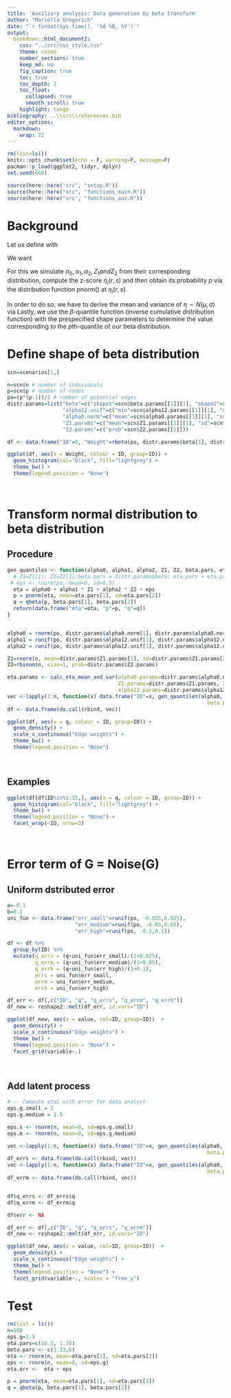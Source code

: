 ```yaml
---
title: 'Auxiliary analysis: Data generation by beta transform'
author: "Mariella Gregorich"
date: "`r format(Sys.time(), '%d %B, %Y')`"
output: 
  bookdown::html_document2:
    css: "../src/css_style.css"
    theme: cosmo
    number_sections: true
    keep_md: no
    fig_caption: true
    toc: true
    toc_depth: 2
    toc_float: 
      collapsed: true
      smooth_scroll: true
    highlight: tango
bibliography: ..\\src\\references.bib 
editor_options: 
  markdown: 
    wrap: 72
---
```


```r
rm(list=ls())
knitr::opts_chunk$set(echo = F, warning=F, message=F)
pacman::p_load(ggplot2, tidyr, dplyr)
set.seed(666)

source(here::here("src", "setup.R"))
source(here::here("src", "functions_main.R"))
source(here::here("src", "functions_aux.R"))
```

# Background

Let us define \begin{equation}
\tag{1}
\eta_i(r,s) := \alpha_0(r,s) + \alpha_1(r,s)Z_{1i} + \alpha_2(r,s)Z_{2i}, 
\end{equation} with \begin{equation}
\alpha_0 \sim N(0,1) \\
\alpha_1, \alpha_2 \sim U(0,1) \\
Z_1, Z_2 \sim N(0,1)
\end{equation}

We want \begin{equation}
f: R:=\{\eta_i(r,s):(r,s) \in E\} \rightarrow (0,1) \\
or \\
f(\eta_i) \sim \beta(a,b)
\end{equation}

For this we simulate $\alpha_0, \alpha_1, \alpha_2, Z_1 and Z_2$ from
their corresponding distribution, compute the z-score $\eta_i(r,s)$ and
then obtain its probability $p$ via the distribution function pnorm() at
$\eta_i(r,s)$.

In order to do so, we have to derive the mean and variance of
$\eta \sim N(\mu, \sigma)$ via \begin{equation}
E(\eta)=E(\alpha_0+\alpha_1 Z_1+\alpha_2 Z_2) \\
Var(\eta)=Var(\alpha_0+\alpha_1 Z_1+\alpha_2 Z_2)
\end{equation} Lastly, we use the $\beta$-quantile function (inverse
cumulative distribution function) with the prespecified shape parameters
to determine the value corresponding to the $p$th-quantile of our beta
distribution.

# Define shape of beta distribution

```r
scn=scenarios[1,]

n=scn$n # number of individuals
p=scn$p # number of nodes
po=(p*(p-1))/2 # number of potential edges
distr.params=list("beta"=c("shape1"=scn$beta.params[[1]][1], "shape2"=scn$beta.params[[1]][2]), 
                  "alpha12.unif"=c("min"=scn$alpha12.params[[1]][1], "max"=scn$alpha12.params[[1]][2]), 
                  "alpha0.norm"=c("mean"=scn$alpha0.params[[1]][1], "sd"=scn$alpha0.params[[1]][2]), 
                  "Z1.params"=c("mean"=scn$Z1.params[[1]][1], "sd"=scn$Z1.params[[1]][2]),
                  "Z2.params"=c("prob"=scn$Z2.params[[1]])) 

```

```r
df <- data.frame("ID"=0, "Weight"=rbeta(po, distr.params$beta[1], distr.params$beta[2]))

ggplot(df, aes(x = Weight, colour = ID, group=ID)) +
  geom_histogram(col="black", fill="lightgrey") +
  theme_bw() +
  theme(legend.position = "None")
```

<br>

# Transform normal distribution to beta distribution

## Procedure

```r
gen_quantiles <- function(alpha0, alpha1, alpha2, Z1, Z2, beta.pars, eta.pars, eps=0){
  # Z1=Z1[1]; Z2=Z2[1];beta.pars = distr.params$beta; eta.pars = eta.params;eps=0
 # eps <- rnorm(po, mean=0, sd=0.5)
  eta = alpha0 + alpha1 * Z1 + alpha2 * Z2 + eps
  p = pnorm(eta, mean=eta.pars[1], sd=eta.pars[2])
  q = qbeta(p, beta.pars[1], beta.pars[2])
  return(data.frame("eta"=eta, "p"=p, "q"=q))
}


alpha0 = rnorm(po, distr.params$alpha0.norm[1], distr.params$alpha0.norm[2])
alpha1 = runif(po, distr.params$alpha12.unif[1], distr.params$alpha12.unif[2])
alpha2 = runif(po, distr.params$alpha12.unif[1], distr.params$alpha12.unif[2])

Z1=rnorm(n, mean=distr.params$Z1.params[1], sd=distr.params$Z1.params[2])
Z2=rbinom(n, size=1, prob=distr.params$Z2.params)

eta.params <- calc_eta_mean_and_var(alpha0.params=distr.params$alpha0.norm, 
                                    Z1.params=distr.params$Z1.params, Z2.params=distr.params$Z2.params,
                                    alpha12.params=distr.params$alpha12.unif)
vec <-lapply(1:n, function(x) data.frame("ID"=x, gen_quantiles(alpha0, alpha1, alpha2, Z1[x], Z2[x], 
                                                                 beta.pars = distr.params$beta, eta.pars = unlist(eta.params))))
df <- data.frame(do.call(rbind, vec))
```

```r
ggplot(df, aes(x = q, colour = ID, group=ID)) +
  geom_density() +
  scale_x_continuous("Edge weights") +
  theme_bw() +
  theme(legend.position = "None")
```

<br>

## Examples

```r
ggplot(df[df$ID%in%1:15,], aes(x = q, colour = ID, group=ID)) +
  geom_histogram(col="black", fill="lightgrey") +
  theme_bw() +
  theme(legend.position = "None") +
  facet_wrap(~ID, nrow=3)
```

<br>


# Error term of G = Noise(G)


## Uniform dstributed error

```r
a=-0.1
b=0.1
uni_fun <- data.frame("err_small"=runif(po, -0.025,0.025),
                      "err_medium"=runif(po, -0.05,0.05),
                      "err_high"=runif(po, -0.1,0.1))
```



```r
df <- df %>%
  group_by(ID) %>%
  mutate(q_errs = (q+uni_fun$err_small)/(1+0.025),
         q_errm = (q+uni_fun$err_medium)/(1+0.05),
         q_errh = (q+uni_fun$err_high)/(1+0.1),
         errs = uni_fun$err_small,
         errm = uni_fun$err_medium,
         errh = uni_fun$err_high)
```



```r
df_err <- df[,c("ID", "q", "q_errs", "q_errm", "q_errh")]
df_new <- reshape2::melt(df_err, id.vars="ID")

ggplot(df_new, aes(x = value, col=ID, group=ID))  +
  geom_density() +
  scale_x_continuous("Edge weights") +
  theme_bw() +
  theme(legend.position = "None") +
  facet_grid(variable~.)
```

<br>

## Add latent process

```r
#--- Compute etai with error for data analyst
eps.g.small = 1
eps.g.medium = 1.5

eps.s <- rnorm(n, mean=0, sd=eps.g.small)
eps.m <- rnorm(n, mean=0, sd=eps.g.medium)

vec <-lapply(1:n, function(x) data.frame("ID"=x, gen_quantiles(alpha0, alpha1, alpha2, Z1[x], Z2[x], 
                                                                 beta.pars = distr.params$beta, eta.pars = unlist(eta.params), eps = eps.s[x])))
df_errs <- data.frame(do.call(rbind, vec))
vec <-lapply(1:n, function(x) data.frame("ID"=x, gen_quantiles(alpha0, alpha1, alpha2, Z1[x], Z2[x], 
                                                                 beta.pars = distr.params$beta, eta.pars = unlist(eta.params), eps = eps.m[x])))
df_errm <- data.frame(do.call(rbind, vec))


df$q_errs <- df_errs$q
df$q_errm <- df_errm$q

df$err <- NA
```


<!-- # ```{r} -->
<!-- #  ggplot(df, aes(x = q_err, colour = ID, group=ID)) + -->
<!-- #    geom_density() + -->
<!-- #    scale_x_continuous("Edge weights") + -->
<!-- #    theme_bw() + -->
<!-- #    theme(legend.position = "None") -->
<!-- # ``` -->


```r
df_err <- df[,c("ID", "q", "q_errs", "q_errm")]
df_new <- reshape2::melt(df_err, id.vars="ID")

ggplot(df_new, aes(x = value, col=ID, group=ID))  +
  geom_density() +
  scale_x_continuous("Edge weights") +
  theme_bw() +
  theme(legend.position = "None") +
  facet_grid(variable~., scales = "free_y")
```

# Test
```r
rm(list = ls())
n=100
eps.g=3.5
eta.pars=c(10.5, 1.78)
beta.pars <- c(1.33,6)
eta <- rnorm(n, mean=eta.pars[1], sd=eta.pars[2])
eps <- rnorm(n, mean=0, sd=eps.g)
eta.err <-  eta + eps

p = pnorm(eta, mean=eta.pars[1], sd=eta.pars[2])
q = qbeta(p, beta.pars[1], beta.pars[2])
```

